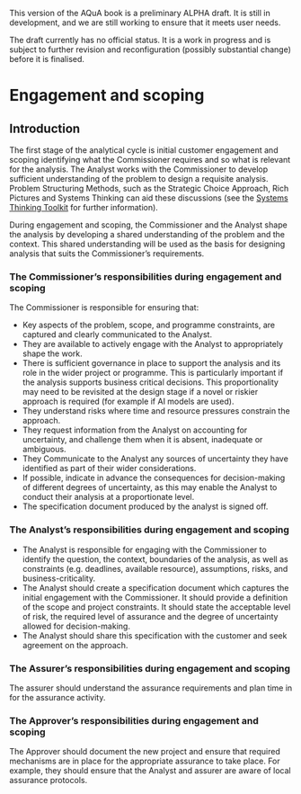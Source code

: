 ::: {.callout-important}
This version of the AQuA book is a preliminary ALPHA draft.  It is still in development, and we are still working to ensure that it meets user needs. 

The draft currently has no official status. It is a work in progress and is subject to further revision and reconfiguration (possibly substantial change) before it is finalised. 
:::

# Engagement and scoping

## Introduction
The first stage of the analytical cycle is initial customer engagement and scoping identifying what the Commissioner requires and so what is relevant for the analysis.  The Analyst works with the  Commissioner to develop sufficient understanding of the problem to design a requisite analysis. Problem Structuring Methods, such as the Strategic Choice Approach, Rich Pictures and Systems Thinking can aid these discussions (see the [Systems Thinking Toolkit](https://www.gov.uk/government/publications/systems-thinking-for-civil-servants/toolkit) for further information).

During engagement and scoping, the Commissioner and the Analyst shape the analysis by developing a shared understanding of the problem and the context. This shared understanding will be used as the basis for designing analysis that suits the Commissioner’s requirements.

### The Commissioner's responsibilities during engagement and scoping

The Commissioner is responsible for ensuring that:

* Key aspects of the problem, scope, and programme constraints, are captured and clearly communicated to the Analyst.    
* They are available to actively engage with the Analyst to appropriately shape the work.    
* There is sufficient governance in place to support the analysis and its role in the wider project or programme. This is particularly important if the analysis supports business critical decisions. This proportionality may need to be revisited at the design stage if a novel or riskier approach is required (for example if AI models are used).    
* They understand risks where time and resource pressures constrain the approach.    
* They request information from the Analyst on accounting for uncertainty, and challenge them when it is absent, inadequate or ambiguous.    
* They Communicate to the Analyst any sources of uncertainty they have identified as part of their wider considerations.    
* If possible, indicate in advance the consequences for decision-making of different degrees of uncertainty, as this may enable the Analyst to conduct their analysis at a proportionate level.    
* The specification document produced by the analyst is signed off.

### The Analyst's responsibilities during engagement and scoping

* The Analyst is responsible for engaging with the Commissioner to identify the question, the context, boundaries of the analysis, as well as constraints (e.g. deadlines, available resource), assumptions, risks, and business-criticality. 
* The Analyst should create a specification document which captures the initial engagement with the Commissioner. It should provide a definition of the scope and project constraints. It should state the acceptable level of risk, the required level of assurance and the degree of uncertainty allowed for decision-making.
* The Analyst should share this specification with the customer and seek agreement on the approach.

### The Assurer's responsibilities during engagement and scoping

The assurer should understand the assurance requirements and plan time in for the assurance activity.

### The Approver's responsibilities during engagement and scoping

The Approver should document the new project and ensure that required mechanisms are in place for the appropriate assurance to take place. For example, they should ensure that the Analyst and assurer are aware of local assurance protocols. 

